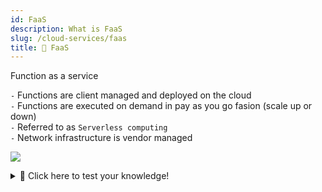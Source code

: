 ```yaml
---
id: FaaS
description: What is FaaS
slug: /cloud-services/faas
title: 🍞 FaaS
---
```


<p className="grey">Function as a service</p>


`-` Functions are client managed and deployed on the cloud <br />
`-` Functions are executed on demand in pay as you go fasion (scale up or down) <br />
`-` Referred to as `Serverless computing` <br />
`-` Network infrastructure is vendor managed <br />

![](https://www.ispsystem.ru/sites/all/themes/ispsystem//images/news/2018/10/xaas/xaas-eng.png)

<details>
  <summary>🧠 Click here to test your knowledge! </summary>

<iframe src="https://quizlet.com/679727707/match/embed?i=3loczc&x=1jj1" height="500" width="100%"></iframe>

</details>
